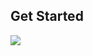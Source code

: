 

## Get Started

<Row>

<Column colLg={4} colMd={4} noGutterMdLeft>
<ArticleCard
    color="dark"
    title="APICDevJam"
    subTitle="API Connect DevJam"
    href="/APICDevJam"
    >

![](../images/concepts.jpg)

</ArticleCard>
</Column>

</Row>
